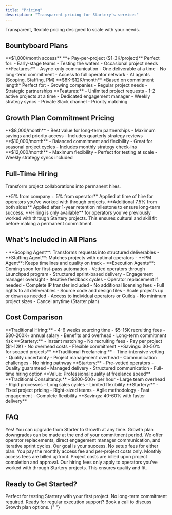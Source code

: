```yaml
---
title: "Pricing"
description: "Transparent pricing for Startery's services"
---
```


Transparent, flexible pricing designed to scale with your needs.

## Bountyboard Plans

<CardGroup cols={2}>
  <Card title="Starter" icon="rocket">
    **$1,000/month access** **+ Pay-per-project ($1-3K/project)** Perfect for: -
    Early-stage teams - Testing the waters - Occasional project needs
    **Features:** - Async-only communication - One deliverable at a time - No
    long-term commitment - Access to full operator network - AI agents (Scoping,
    Staffing, PM)
  </Card>

  <Card title="Growth" icon="chart-line">
    **$8K-$12K/month** *Based on commitment length* Perfect for: - Growing
    companies - Regular project needs - Strategic partnerships **Features:** -
    Unlimited project requests - 1-2 active projects at a time - Dedicated
    engagement manager - Weekly strategy syncs - Private Slack channel -
    Priority matching
  </Card>
</CardGroup>

## Growth Plan Commitment Pricing

<Tabs>
  <Tab title="12 Months">
    **$8,000/month** - Best value for long-term partnerships - Maximum savings
    and priority access - Includes quarterly strategy reviews
  </Tab>

  <Tab title="6 Months">
    **$10,000/month** - Balanced commitment and flexibility - Great for seasonal
    project cycles - Includes monthly strategy check-ins
  </Tab>

  <Tab title="3 Months">
    **$12,000/month** - Maximum flexibility - Perfect for testing at scale -
    Weekly strategy syncs included
  </Tab>
</Tabs>

## Full-Time Hiring

Transform project collaborations into permanent hires.

<CardGroup cols={2}>
  <Card title="Standard Fee" icon="handshake">
    **5% from company + 5% from operator** Applied at time of hire for operators
    you've worked with through projects.
  </Card>

  <Card title="Retention Bonus" icon="trophy">
    **Additional 7.5% from both sides** Applied after 1-year retention milestone
    to ensure long-term success.
  </Card>
</CardGroup>

<Note>
  **Hiring is only available** for operators you've previously worked with
  through Startery projects. This ensures cultural and skill fit before making a
  permanent commitment.
</Note>

## What's Included in All Plans

<AccordionGroup>
  <Accordion title="AI Agents">
    - **Scoping Agent**: Transforms requests into structured deliverables -
    **Staffing Agent**: Matches projects with optimal operators - **PM Agent**:
    Keeps timelines and quality on track - **Execution Agents**: Coming soon for
    first-pass automation
  </Accordion>

  <Accordion title="Quality Assurance">
    - Vetted operators through Launchpad program - Structured sprint-based
    delivery - Engagement manager oversight - Iterative feedback cycles -
    Operator replacement if needed
  </Accordion>

  <Accordion title="Full Ownership">
    - Complete IP transfer included - No additional licensing fees - Full rights
    to all deliverables - Source code and design files
  </Accordion>

  <Accordion title="Flexible Scaling">
    - Scale projects up or down as needed - Access to individual operators or
    Guilds - No minimum project sizes - Cancel anytime (Starter plan)
  </Accordion>
</AccordionGroup>

## Cost Comparison

<Tabs>
  <Tab title="vs. Full-Time Hiring">
    **Traditional Hiring:** - 4-6 weeks sourcing time - $5-15K recruiting fees -
    $80-200K+ annual salary - Benefits and overhead - Long-term commitment risk
    **Startery:** - Instant matching - No recruiting fees - Pay per project
    ($1-12K) - No overhead costs - Flexible commitment **Savings: 30-50% for
    scoped projects**
  </Tab>

  <Tab title="vs. Freelance Platforms">
    **Traditional Freelancing:** - Time-intensive vetting - Quality uncertainty
    - Project management overhead - Communication challenges - No hiring pathway
    **Startery:** - Pre-vetted operators - Quality guaranteed - Managed delivery
    - Structured communication - Full-time hiring option **Value: Professional
    quality at freelance speed**
  </Tab>

  <Tab title="vs. Consultancies">
    **Traditional Consultancy:** - $200-500+ per hour - Large team overhead -
    Rigid processes - Long sales cycles - Limited flexibility **Startery:** -
    Fixed project pricing - Right-sized teams - Agile methodology - Fast
    engagement - Complete flexibility **Savings: 40-60% with faster delivery**
  </Tab>
</Tabs>

## FAQ

<AccordionGroup>
  <Accordion title="Can I switch plans?">
    Yes! You can upgrade from Starter to Growth at any time. Growth plan
    downgrades can be made at the end of your commitment period.
  </Accordion>

  <Accordion title="What if I'm not satisfied?">
    We offer operator replacements, direct engagement manager communication, and
    iterative sprint cycles. Our goal is your success.
  </Accordion>

  <Accordion title="Are there setup fees?">
    No setup fees for either plan. You pay the monthly access fee and
    per-project costs only.
  </Accordion>

  <Accordion title="How does billing work?">
    Monthly access fees are billed upfront. Project costs are billed upon
    project completion and approval.
  </Accordion>

  <Accordion title="Can I hire operators from other platforms?">
    Our hiring fees only apply to operators you've worked with through Startery
    projects. This ensures quality and fit.
  </Accordion>
</AccordionGroup>

## Ready to Get Started?

<CardGroup cols={2}>
  <Card title="Start with Starter" icon="play" href="https://startery.io">
    Perfect for testing Startery with your first project. No long-term
    commitment required.
  </Card>

  <Card title="Scale with Growth" icon="trending-up" href="https://startery.io">
    Ready for regular execution support? Book a call to discuss Growth plan
    options.
  </Card>
</CardGroup>{" "}
